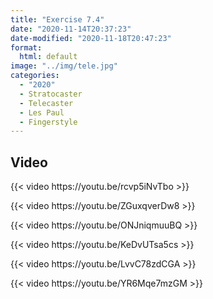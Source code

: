 ```yaml
---
title: "Exercise 7.4"
date: "2020-11-14T20:37:23"
date-modified: "2020-11-18T20:47:23"
format: 
  html: default
image: "../img/tele.jpg"
categories:
  - "2020"
  - Stratocaster
  - Telecaster
  - Les Paul
  - Fingerstyle
---
```


## Video

{{< video https://youtu.be/rcvp5iNvTbo >}}

{{< video https://youtu.be/ZGuxqverDw8 >}}

{{< video https://youtu.be/ONJniqmuuBQ >}}

{{< video https://youtu.be/KeDvUTsa5cs >}}

{{< video https://youtu.be/LvvC78zdCGA >}}

{{< video https://youtu.be/YR6Mqe7mzGM >}}